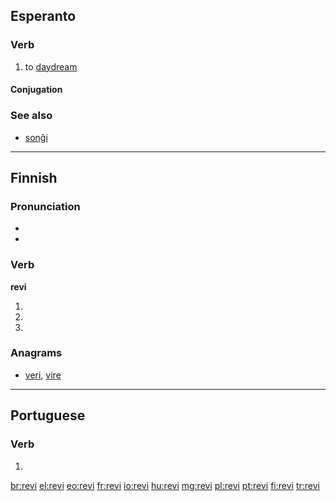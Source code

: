 ==Esperanto==

===Verb===
{{eo-verb|rev}}

# {{context|intransitive|lang=eo}} to [[daydream]]

====Conjugation====
{{eo-conj|intr=yes|rev}}

===See also===
* [[sonĝi]]

----

==Finnish==

===Pronunciation===
* {{IPA|lang=fi|[ˈre̞ʋiˣ]}}
* {{hyphenation|re|vi|lang=fi}}

===Verb===
'''revi'''

# {{fi-form of|repiä|type=verb|mood=indicative|tense=present connegative}}
# {{fi-form of|repiä|type=verb|pr=second-person|pl=singular|mood=imperative|tense=present}}
# {{fi-form of|repiä|type=verb|pr=second-person|pl=singular|mood=imperative|tense=present connegative}}

===Anagrams===
* [[veri#Finnish|veri]], [[vire#Finnish|vire]]

----

==Portuguese==

===Verb===
{{pt-verb-form}}

# {{pt-verb-form-of|rever}}

[[br:revi]]
[[el:revi]]
[[eo:revi]]
[[fr:revi]]
[[io:revi]]
[[hu:revi]]
[[mg:revi]]
[[pl:revi]]
[[pt:revi]]
[[fi:revi]]
[[tr:revi]]